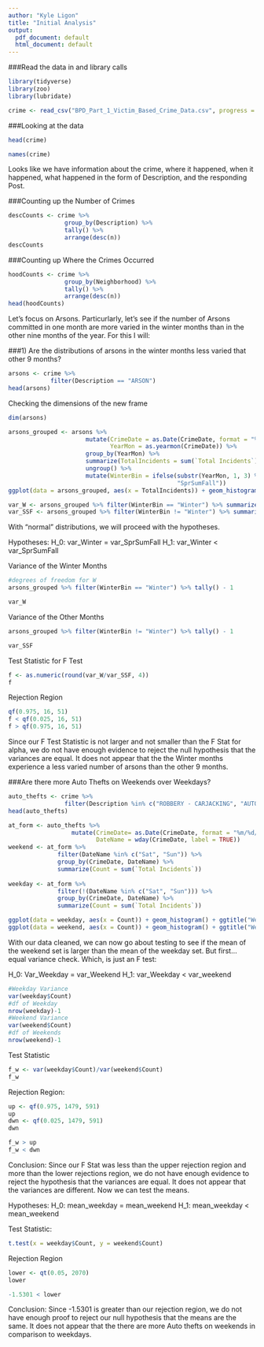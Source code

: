 ```yaml
---
author: "Kyle Ligon"
title: "Initial Analysis"
output:
  pdf_document: default
  html_document: default
---
```




###Read the data in and library calls
```r
library(tidyverse)
library(zoo)
library(lubridate)

crime <- read_csv("BPD_Part_1_Victim_Based_Crime_Data.csv", progress = FALSE)
```

###Looking at the data
```r
head(crime)

names(crime)
```
Looks like we have information about the crime, where it happened, when it happened, what happened in the form of Description, and the responding Post.  

###Counting up the Number of Crimes
```r
descCounts <- crime %>%
                group_by(Description) %>%
                tally() %>%
                arrange(desc(n))
descCounts
```

###Counting up Where the Crimes Occurred
```r
hoodCounts <- crime %>%
                group_by(Neighborhood) %>%
                tally() %>%
                arrange(desc(n))
head(hoodCounts)
```
Let's focus on Arsons.  Particurlarly, let's see if the number of Arsons committed in one month are more varied in the winter months than in the other nine months of the year.  For this I will:

\begin{itemize} 

\item Summarize the number of arsons by month

\item Run an F test on number of arsons between the two groups

\item Write a conclusion for the test

\end{itemize}

###1)	Are the distributions of arsons in the winter months less varied that other 9 months?
```r
arsons <- crime %>%
            filter(Description == "ARSON")
head(arsons)
```

Checking the dimensions of the new frame
```r
dim(arsons)
```
```r
arsons_grouped <- arsons %>%
                      mutate(CrimeDate = as.Date(CrimeDate, format = "%m/%d/%Y"),
                             YearMon = as.yearmon(CrimeDate)) %>%
                      group_by(YearMon) %>%
                      summarize(TotalIncidents = sum(`Total Incidents`)) %>%
                      ungroup() %>%
                      mutate(WinterBin = ifelse(substr(YearMon, 1, 3) %in%  c("Dec", "Jan", "Feb"), "Winter",
                                                "SprSumFall"))
ggplot(data = arsons_grouped, aes(x = TotalIncidents)) + geom_histogram(bins = 6) + facet_wrap(~ WinterBin)

var_W <- arsons_grouped %>% filter(WinterBin == "Winter") %>% summarize(Variance = var(TotalIncidents))
var_SSF <- arsons_grouped %>% filter(WinterBin != "Winter") %>% summarize(Variance = var(TotalIncidents))
```
With "normal" distributions, we will proceed with the hypotheses.

Hypotheses:
H_0: var_Winter = var_SprSumFall
H_1: var_Winter < var_SprSumFall

Variance of the Winter Months
```r
#degrees of freedom for W 
arsons_grouped %>% filter(WinterBin == "Winter") %>% tally() - 1

var_W
```

Variance of the Other Months
```r
arsons_grouped %>% filter(WinterBin != "Winter") %>% tally() - 1

var_SSF
```

Test Statistic for F Test
```r
f <- as.numeric(round(var_W/var_SSF, 4))
f
```

Rejection Region
```r
qf(0.975, 16, 51)
f < qf(0.025, 16, 51)
f > qf(0.975, 16, 51)
```
Since our F Test Statistic is not larger and not smaller than the F Stat for alpha, we do not have enough evidence to reject the null hypothesis that the variances are equal.  It does not appear that the the Winter months experience a less varied number of arsons than the other 9 months.  

###Are there more Auto Thefts on Weekends over Weekdays?  
```r
auto_thefts <- crime %>%
                filter(Description %in% c("ROBBERY - CARJACKING", "AUTO THEFT"))
head(auto_thefts)
```
```r
at_form <- auto_thefts %>%
                  mutate(CrimeDate= as.Date(CrimeDate, format = "%m/%d/%Y"), 
                         DateName = wday(CrimeDate, label = TRUE))
weekend <- at_form %>%
              filter(DateName %in% c("Sat", "Sun")) %>%
              group_by(CrimeDate, DateName) %>%
              summarize(Count = sum(`Total Incidents`))
              
weekday <- at_form %>%
              filter(!(DateName %in% c("Sat", "Sun"))) %>%
              group_by(CrimeDate, DateName) %>%
              summarize(Count = sum(`Total Incidents`))

ggplot(data = weekday, aes(x = Count)) + geom_histogram() + ggtitle("Weekday Distribution")
ggplot(data = weekend, aes(x = Count)) + geom_histogram() + ggtitle("Weekend Distribution")
```

With our data cleaned, we can now go about testing to see if the mean of the weekend set is larger than the mean of the weekday set.  But first... equal variance check.  Which, is just an F test:

H_0: Var_Weekday = var_Weekend
H_1: var_Weekday < var_weekend
```r
#Weekday Variance
var(weekday$Count)
#df of Weekday
nrow(weekday)-1
#Weekend Variance
var(weekend$Count)
#df of Weekends
nrow(weekend)-1
```

Test Statistic
```r
f_w <- var(weekday$Count)/var(weekend$Count)
f_w
```

Rejection Region:
```r
up <- qf(0.975, 1479, 591) 
up
dwn <- qf(0.025, 1479, 591)
dwn
```

```r
f_w > up
f_w < dwn
```
Conclusion: Since our F Stat was less than the upper rejection region and more than the lower rejections region, we do not have enough evidence to reject the hypothesis that the variances are equal.  It does not appear that the variances are different.   Now we can test the means.  

Hypotheses:
H_0: mean_weekday = mean_weekend
H_1: mean_weekday < mean_weekend

Test Statistic:
```r
t.test(x = weekday$Count, y = weekend$Count)
```
Rejection Region
```r
lower <- qt(0.05, 2070)
lower

-1.5301 < lower
```


Conclusion:
Since -1.5301 is greater than our rejection region, we do not have enough proof to reject our null hypothesis that the means are the same.  It does not appear that the there are more Auto thefts on weekends in comparison to weekdays.  











